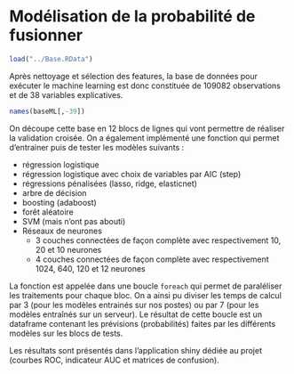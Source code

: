 
# Modélisation de la probabilité de fusionner

```r
load("../Base.RData")
```


Après nettoyage et sélection des features, la base de données pour exécuter le machine learning est donc constituée de 109082 observations et de 38 variables explicatives.

```r
names(baseML[,-39])
```

On découpe cette base en 12 blocs de lignes qui vont permettre de réaliser la validation croisée. On a également implémenté une fonction qui permet d'entrainer puis de tester les modèles suivants :

- régression logistique
- régression logistique avec choix de variables par AIC (step)
- régressions pénalisées (lasso, ridge, elasticnet)
- arbre de décision
- boosting (adaboost)
- forêt aléatoire
- SVM (mais n'ont pas abouti)
- Réseaux de neurones
    + 3 couches connectées de façon complète avec respectivement 10, 20 et 10 neurones
    + 4 couches connectées de façon complète avec respectivement 1024, 640, 120 et 12 neurones

La fonction est appelée dans une boucle `foreach` qui permet de paraléliser les traitements pour chaque bloc. On a ainsi pu diviser les temps de calcul par 3 (pour les modèles entrainés sur nos postes) ou par 7 (pour les modèles entraînés sur un serveur).
Le résultat de cette boucle est un dataframe contenant les prévisions (probabilités) faites par les différents modèles sur les blocs de tests.

Les résultats sont présentés dans l'application shiny dédiée au projet (courbes ROC, indicateur AUC et matrices de confusion).


<!-- Globalement, on constate que les modèles à base d'arbres de décisions donnent de meilleurs résultat : il semble que le choix de fusionner soit déterministe, et guidé par des pratiques ancrées de travail en commun de la part des commune : ce sont l'appartenance au même EPCI en 2014 -->
